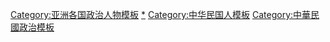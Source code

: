 [[Category:亚洲各国政治人物模板‎|Category:亚洲各国政治人物模板‎]]
[[Category:中华民国政治人物|*]]
[[Category:中华民国人模板|Category:中华民国人模板]]
[[Category:中華民國政治模板|Category:中華民國政治模板]]